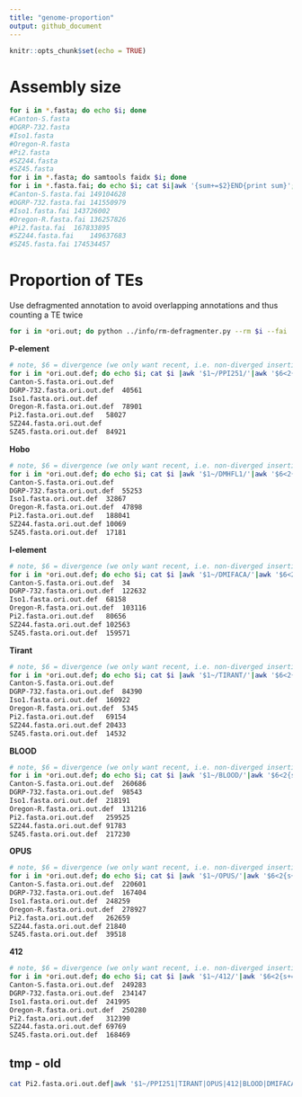 ```yaml
---
title: "genome-proportion"
output: github_document
---
```


```r
knitr::opts_chunk$set(echo = TRUE)
```

# Assembly size

```bash
for i in *.fasta; do echo $i; done                                                                                                                    
#Canton-S.fasta
#DGRP-732.fasta
#Iso1.fasta
#Oregon-R.fasta
#Pi2.fasta
#SZ244.fasta
#SZ45.fasta
for i in *.fasta; do samtools faidx $i; done 
for i in *.fasta.fai; do echo $i; cat $i|awk '{sum+=$2}END{print sum}'; done|paste - -                                                                  
#Canton-S.fasta.fai	149104628
#DGRP-732.fasta.fai	141550979
#Iso1.fasta.fai	143726002
#Oregon-R.fasta.fai	136257826
#Pi2.fasta.fai	167833895
#SZ244.fasta.fai	149637683
#SZ45.fasta.fai	174534457

```


# Proportion of TEs
Use defragmented annotation to avoid overlapping annotations and thus counting a TE twice
```bash
for i in *ori.out; do python ../info/rm-defragmenter.py --rm $i --fai ../info/teseqs.fasta.fai --dist 100 > ../raw-defrag/$i.def; done
```
**P-element**
```bash
# note, $6 = divergence (we only want recent, i.e. non-diverged insertions)
for i in *ori.out.def; do echo $i; cat $i |awk '$1~/PPI251/'|awk '$6<2{s+=$7}END{print s}'; done |paste - -
Canton-S.fasta.ori.out.def	
DGRP-732.fasta.ori.out.def	40561
Iso1.fasta.ori.out.def	
Oregon-R.fasta.ori.out.def	78901
Pi2.fasta.ori.out.def	58027
SZ244.fasta.ori.out.def	
SZ45.fasta.ori.out.def	84921
```

**Hobo**
```bash
# note, $6 = divergence (we only want recent, i.e. non-diverged insertions)
for i in *ori.out.def; do echo $i; cat $i |awk '$1~/DMHFL1/'|awk '$6<2{s+=$7}END{print s}'; done |paste - -
Canton-S.fasta.ori.out.def	
DGRP-732.fasta.ori.out.def	55253
Iso1.fasta.ori.out.def	32867
Oregon-R.fasta.ori.out.def	47898
Pi2.fasta.ori.out.def	188041
SZ244.fasta.ori.out.def	10069
SZ45.fasta.ori.out.def	17181
```

**I-element**
```bash
# note, $6 = divergence (we only want recent, i.e. non-diverged insertions)
for i in *ori.out.def; do echo $i; cat $i |awk '$1~/DMIFACA/'|awk '$6<2{s+=$7}END{print s}'; done |paste - -
Canton-S.fasta.ori.out.def	34
DGRP-732.fasta.ori.out.def	122632
Iso1.fasta.ori.out.def	68158
Oregon-R.fasta.ori.out.def	103116
Pi2.fasta.ori.out.def	80656
SZ244.fasta.ori.out.def	102563
SZ45.fasta.ori.out.def	159571
```

**Tirant**
```bash
# note, $6 = divergence (we only want recent, i.e. non-diverged insertions)
for i in *ori.out.def; do echo $i; cat $i |awk '$1~/TIRANT/'|awk '$6<2{s+=$7}END{print s}'; done |paste - -
Canton-S.fasta.ori.out.def	
DGRP-732.fasta.ori.out.def	84390
Iso1.fasta.ori.out.def	160922
Oregon-R.fasta.ori.out.def	5345
Pi2.fasta.ori.out.def	69154
SZ244.fasta.ori.out.def	20433
SZ45.fasta.ori.out.def	14532
```

**BLOOD**
```bash
# note, $6 = divergence (we only want recent, i.e. non-diverged insertions)
for i in *ori.out.def; do echo $i; cat $i |awk '$1~/BLOOD/'|awk '$6<2{s+=$7}END{print s}'; done |paste - -
Canton-S.fasta.ori.out.def	260686
DGRP-732.fasta.ori.out.def	98543
Iso1.fasta.ori.out.def	218191
Oregon-R.fasta.ori.out.def	131216
Pi2.fasta.ori.out.def	259525
SZ244.fasta.ori.out.def	91783
SZ45.fasta.ori.out.def	217230
```

**OPUS**
```bash
# note, $6 = divergence (we only want recent, i.e. non-diverged insertions)
for i in *ori.out.def; do echo $i; cat $i |awk '$1~/OPUS/'|awk '$6<2{s+=$7}END{print s}'; done |paste - -
Canton-S.fasta.ori.out.def	220601
DGRP-732.fasta.ori.out.def	167404
Iso1.fasta.ori.out.def	248259
Oregon-R.fasta.ori.out.def	278927
Pi2.fasta.ori.out.def	262659
SZ244.fasta.ori.out.def	21840
SZ45.fasta.ori.out.def	39518
```

**412**
```bash
# note, $6 = divergence (we only want recent, i.e. non-diverged insertions)
for i in *ori.out.def; do echo $i; cat $i |awk '$1~/412/'|awk '$6<2{s+=$7}END{print s}'; done |paste - -
Canton-S.fasta.ori.out.def	249283
DGRP-732.fasta.ori.out.def	234147
Iso1.fasta.ori.out.def	241995
Oregon-R.fasta.ori.out.def	250280
Pi2.fasta.ori.out.def	312390
SZ244.fasta.ori.out.def	69769
SZ45.fasta.ori.out.def	168469
```


## tmp - old 
```bash
cat Pi2.fasta.ori.out.def|awk '$1~/PPI251|TIRANT|OPUS|412|BLOOD|DMIFACA|DMHFL1/'|awk '$6<2{s+=$7}END{print s}'
```
